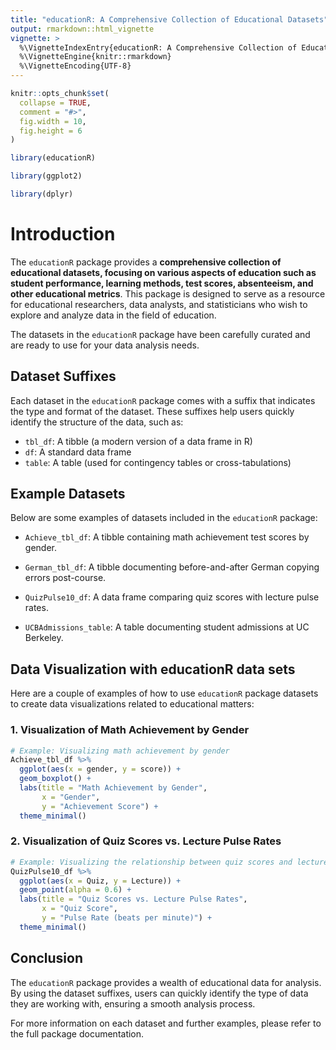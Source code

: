 ---
title: "educationR: A Comprehensive Collection of Educational Datasets"
output: rmarkdown::html_vignette
vignette: >
  %\VignetteIndexEntry{educationR: A Comprehensive Collection of Educational Datasets}
  %\VignetteEngine{knitr::rmarkdown}
  %\VignetteEncoding{UTF-8}
---

```{r, include = FALSE}
knitr::opts_chunk$set(
  collapse = TRUE,
  comment = "#>",
  fig.width = 10,  
  fig.height = 6 
)
```

```{r setup}
library(educationR)

library(ggplot2)

library(dplyr)

```


# Introduction

The `educationR` package provides a **comprehensive collection of educational datasets, focusing on various aspects of education such as student performance, learning methods, test scores, absenteeism, and other educational metrics**. This package is designed to serve as a resource for educational researchers, data analysts, and statisticians who wish to explore and analyze data in the field of education.

The datasets in the `educationR` package have been carefully curated and are ready to use for your data analysis needs.

## Dataset Suffixes

Each dataset in the `educationR` package comes with a suffix that indicates the type and format of the dataset. These suffixes help users quickly identify the structure of the data, such as:

- `tbl_df`: A tibble (a modern version of a data frame in R)
- `df`: A standard data frame
- `table`: A table (used for contingency tables or cross-tabulations)

## Example Datasets

Below are some examples of datasets included in the `educationR` package:

- `Achieve_tbl_df`: A tibble containing math achievement test scores by gender.

- `German_tbl_df`: A tibble documenting before-and-after German copying errors post-course.

- `QuizPulse10_df`: A data frame comparing quiz scores with lecture pulse rates.

- `UCBAdmissions_table`: A table documenting student admissions at UC Berkeley.



## Data Visualization with educationR data sets

Here are a couple of examples of how to use `educationR` package datasets to create data visualizations related to educational matters:

### 1. Visualization of Math Achievement by Gender

```{r ggplot2_001}

# Example: Visualizing math achievement by gender
Achieve_tbl_df %>%
  ggplot(aes(x = gender, y = score)) +
  geom_boxplot() +
  labs(title = "Math Achievement by Gender",
       x = "Gender",
       y = "Achievement Score") +
  theme_minimal()

```

### 2. Visualization of Quiz Scores vs. Lecture Pulse Rates

```{r ggplot2_002}

# Example: Visualizing the relationship between quiz scores and lecture pulse rates
QuizPulse10_df %>%
  ggplot(aes(x = Quiz, y = Lecture)) +
  geom_point(alpha = 0.6) +
  labs(title = "Quiz Scores vs. Lecture Pulse Rates",
       x = "Quiz Score",
       y = "Pulse Rate (beats per minute)") +
  theme_minimal()

```


## Conclusion

The `educationR` package provides a wealth of educational data for analysis. By using the dataset suffixes, users can quickly identify the type of data they are working with, ensuring a smooth analysis process.

For more information on each dataset and further examples, please refer to the full package documentation.

<div class="tocify-extend-page" data-unique="tocify-extend-page" style="height: 0;"></div>
